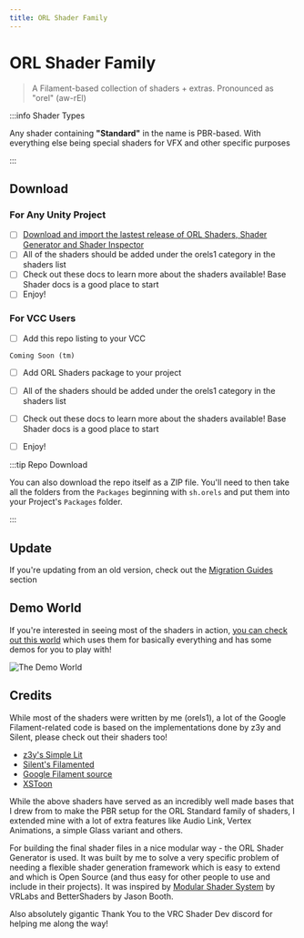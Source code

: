 ```yaml
---
title: ORL Shader Family
---
```



# ORL Shader Family

> A Filament-based collection of shaders + extras. Pronounced as "orel" (aw-rEl)

:::info Shader Types

Any shader containing **"Standard"** in the name is PBR-based. With everything else being special shaders for VFX and other specific purposes

:::

## Download

### For Any Unity Project

- [ ] [Download and import the lastest release of ORL Shaders, Shader Generator and Shader Inspector](https://github.com/orels1/orels-Unity-Shaders/releases)
- [ ] All of the shaders should be added under the orels1 category in the shaders list
- [ ] Check out these docs to learn more about the shaders available! Base Shader docs is a good place to start
- [ ] Enjoy!

### For VCC Users

- [ ] Add this repo listing to your VCC

```
Coming Soon (tm)
```

- [ ] Add ORL Shaders package to your project
- [ ] All of the shaders should be added under the orels1 category in the shaders list
- [ ] Check out these docs to learn more about the shaders available! Base Shader docs is a good place to start
- [ ] Enjoy!


:::tip Repo Download

You can also download the repo itself as a ZIP file. You'll need to then take all the folders from the `Packages` beginning with `sh.orels` and put them into your Project's `Packages` folder.

:::

## Update

If you're updating from an old version, check out the [Migration Guides](/docs/migration) section

## Demo World

If you're interested in seeing most of the shaders in action, [you can check out this world](https://vrchat.com/home/launch?worldId=wrld_cea7e89a-1e10-48cc-aace-6feef5978a95&instanceId=0) which uses them for basically everything and has some demos for you to play with!

![The Demo World](/img/docs/orl-shader-family/image.png)

## Credits

While most of the shaders were written by me (orels1), a lot of the Google Filament-related code is based on the implementations done by z3y and Silent, please check out their shaders too!

- [z3y's Simple Lit](https://github.com/z3y/shaders)
- [Silent's Filamented](https://gitlab.com/s-ilent/filamented)
- [Google Filament source](https://github.com/google/filament)
- [XSToon](https://github.com/Xiexe/Xiexes-Unity-Shaders)

While the above shaders have served as an incredibly well made bases that I drew from to make the PBR setup for the ORL Standard family of shaders, I extended mine with a lot of extra features like Audio Link, Vertex Animations, a simple Glass variant and others.

For building the final shader files in a nice modular way - the ORL Shader Generator is used. It was built by me to solve a very specific problem of needing a flexible shader generation framework which is easy to extend and which is Open Source (and thus easy for other people to use and include in their projects).
It was inspired by [Modular Shader System](https://github.com/VRLabs/Modular-Shader-System/) by VRLabs and BetterShaders by Jason Booth.

Also absolutely gigantic Thank You to the VRC Shader Dev discord for helping me along the way!
